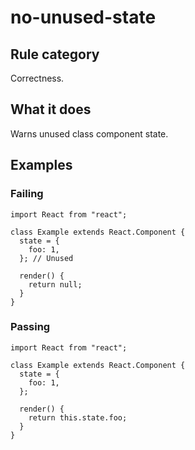 # no-unused-state

## Rule category

Correctness.

## What it does

Warns unused class component state.

## Examples

### Failing

```tsx twoslash
import React from "react";

class Example extends React.Component {
  state = {
    foo: 1,
  }; // Unused

  render() {
    return null;
  }
}
```

### Passing

```tsx twoslash
import React from "react";

class Example extends React.Component {
  state = {
    foo: 1,
  };

  render() {
    return this.state.foo;
  }
}
```
